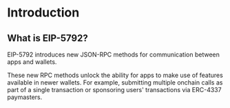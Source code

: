 # Introduction

## What is EIP-5792?

EIP-5792 introduces new JSON-RPC methods for communication between apps and wallets.

These new RPC methods unlock the ability for apps to make use of features available in newer wallets. For example, submitting multiple onchain calls as part of a single transaction or sponsoring users' transactions via ERC-4337 paymasters.